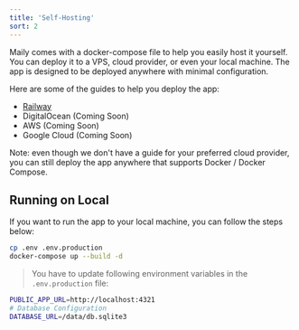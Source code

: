 ```yaml
---
title: 'Self-Hosting'
sort: 2
---
```


Maily comes with a docker-compose file to help you easily host it yourself. You can deploy it to a VPS, cloud provider, or even your local machine. The app is designed to be deployed anywhere with minimal configuration.

Here are some of the guides to help you deploy the app:

- [Railway](/docs/deploy-railway)
- DigitalOcean (Coming Soon)
- AWS (Coming Soon)
- Google Cloud (Coming Soon)

Note: even though we don't have a guide for your preferred cloud provider, you can still deploy the app anywhere that supports Docker / Docker Compose.

## Running on Local

If you want to run the app to your local machine, you can follow the steps below:

```bash
cp .env .env.production
docker-compose up --build -d
```

> You have to update following environment variables in the `.env.production` file:

```bash
PUBLIC_APP_URL=http://localhost:4321
# Database Configuration
DATABASE_URL=/data/db.sqlite3
```
